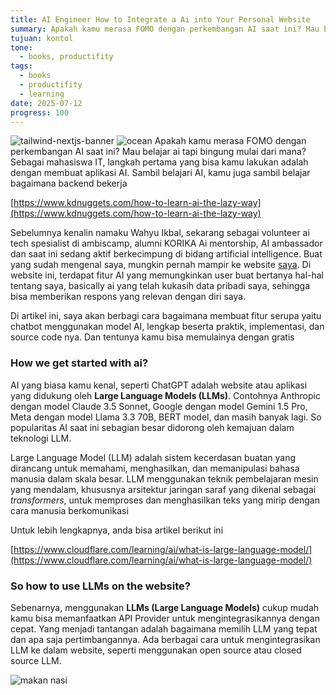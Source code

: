 ```yaml
---
title: AI Engineer How to Integrate a Ai into Your Personal Website
summary: Apakah kamu merasa FOMO dengan perkembangan AI saat ini? Mau belajar ai tapi bingung mulai dari mana? Sebagai mahasiswa IT, langkah pertama yang bisa kamu lakukan adalah dengan membuat aplikasi AI
tujuan: kontol
tone:
  - books, productifity
tags:
  - books
  - productifity
  - learning
date: 2025-07-12
progress: 100
---
```

![tailwind-nextjs-banner](/static/images/twitter-card.png)
![ocean](/static/images/ocean.jpg)
Apakah kamu merasa FOMO dengan perkembangan AI saat ini? Mau belajar ai tapi bingung mulai dari mana? Sebagai mahasiswa IT, langkah pertama yang bisa kamu lakukan adalah dengan membuat aplikasi AI. Sambil belajari AI, kamu juga sambil belajar bagaimana backend bekerja

[https://www.kdnuggets.com/how-to-learn-ai-the-lazy-way](https://www.kdnuggets.com/how-to-learn-ai-the-lazy-way)

Sebelumnya kenalin namaku Wahyu Ikbal, sekarang sebagai volunteer ai tech spesialist di ambiscamp, alumni KORIKA Ai mentorship, AI ambassador dan saat ini sedang aktif berkecimpung di bidang artificial intelligence. Buat yang sudah mengenal saya, mungkin pernah mampir ke website [saya](https://www.wahyuikbal.web.id). Di website ini, terdapat fitur AI yang memungkinkan user buat bertanya hal-hal tentang saya, basically ai yang telah kukasih data pribadi saya, sehingga bisa memberikan respons yang relevan dengan diri saya.

Di artikel ini, saya akan berbagi cara bagaimana membuat fitur serupa yaitu chatbot menggunakan model AI, lengkap beserta praktik, implementasi, dan source code nya. Dan tentunya kamu bisa memulainya dengan gratis

### How we get started with ai?

AI yang biasa kamu kenal, seperti ChatGPT adalah website atau aplikasi yang didukung oleh **Large Language Models (LLMs)**. Contohnya Anthropic dengan model Claude 3.5 Sonnet, Google dengan model Gemini 1.5 Pro, Meta dengan model Llama 3.3 70B, BERT model, dan masih banyak lagi. So popularitas AI saat ini sebagian besar didorong oleh kemajuan dalam teknologi LLM.

Large Language Model (LLM) adalah sistem kecerdasan buatan yang dirancang untuk memahami, menghasilkan, dan memanipulasi bahasa manusia dalam skala besar. LLM menggunakan teknik pembelajaran mesin yang mendalam, khususnya arsitektur jaringan saraf yang dikenal sebagai _transformers_, untuk memproses dan menghasilkan teks yang mirip dengan cara manusia berkomunikasi

Untuk lebih lengkapnya, anda bisa artikel berikut ini

[https://www.cloudflare.com/learning/ai/what-is-large-language-model/](https://www.cloudflare.com/learning/ai/what-is-large-language-model/)

### So how to use LLMs on the website?

Sebenarnya, menggunakan **LLMs (Large Language Models)** cukup mudah kamu bisa memanfaatkan API Provider untuk mengintegrasikannya dengan cepat. Yang menjadi tantangan adalah bagaimana memilih LLM yang tepat dan apa saja pertimbangannya. Ada berbagai cara untuk mengintegrasikan LLM ke dalam website, seperti menggunakan open source atau closed source LLM.

![makan nasi](https://miro.medium.com/v2/resize:fit:786/format:webp/1*2aXhxSCJKyOVzkC0IJofiQ.png)
